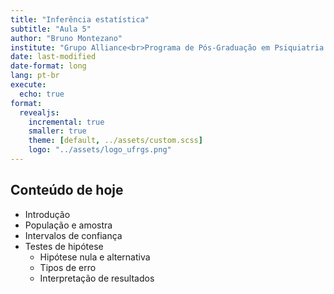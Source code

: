 ```yaml
---
title: "Inferência estatística"
subtitle: "Aula 5"
author: "Bruno Montezano"
institute: "Grupo Alliance<br>Programa de Pós-Graduação em Psiquiatria e Ciências do Comportamento<br>Universidade Federal do Rio Grande do Sul"
date: last-modified
date-format: long
lang: pt-br
execute:
  echo: true
format:
  revealjs:
    incremental: true
    smaller: true
    theme: [default, ../assets/custom.scss]
    logo: "../assets/logo_ufrgs.png"
---
```


## Conteúdo de hoje

- Introdução
- População e amostra
- Intervalos de confiança
- Testes de hipótese
  - Hipótese nula e alternativa
  - Tipos de erro
  - Interpretação de resultados